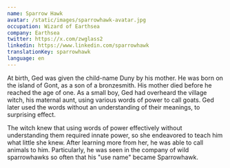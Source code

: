 ```yaml
---
name: Sparrow Hawk
avatar: /static/images/sparrowhawk-avatar.jpg
occupation: Wizard of Earthsea
company: Earthsea
twitter: https://x.com/zwglass2
linkedin: https://www.linkedin.com/sparrowhawk
translationKey: sparrowhawk
language: en
---
```


At birth, Ged was given the child-name Duny by his mother. He was born on the island of Gont, as a son of a bronzesmith. His mother died before he reached the age of one. As a small boy, Ged had overheard the village witch, his maternal aunt, using various words of power to call goats. Ged later used the words without an understanding of their meanings, to surprising effect.

The witch knew that using words of power effectively without understanding them required innate power, so she endeavored to teach him what little she knew. After learning more from her, he was able to call animals to him. Particularly, he was seen in the company of wild sparrowhawks so often that his "use name" became Sparrowhawk.
